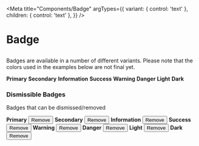 
<Meta
  title="Components/Badge"
  argTypes={{
    variant: { control: 'text' },
    children: { control: 'text' },
  }}
/>

# Badge

##

Badges are available in a number of different variants. Please note that the colors used in the examples below are not final yet.

<Canvas>
  <span class="badge primary">
    <strong>Primary</strong>
  </span>
  <span class="badge secondary">
    <strong>Secondary</strong>
  </span>
  <span class="badge info">
    <strong>Information</strong>
  </span>
  <span class="badge success">
    <strong>Success</strong>
  </span>
  <span class="badge warning">
    <strong>Warning</strong>
  </span>
  <span class="badge danger">
    <strong>Danger</strong>
  </span>
  <span class="badge light">
    <strong>Light</strong>
  </span>
  <span class="badge dark">
    <strong>Dark</strong>
  </span>
</Canvas>

### Dismissible Badges

Badges that can be dismissed/removed

<Canvas>
  <span class="badge primary">
    <strong>Primary</strong>
    <button class="close">
      <span class="sr-only">Remove</span>
    </button>
  </span>
  <span class="badge secondary">
    <strong>Secondary</strong>
    <button class="close">
      <span class="sr-only">Remove</span>
    </button>  </span>
  <span class="badge info">
    <strong>Information</strong>
    <button class="close">
      <span class="sr-only">Remove</span>
    </button>  </span>
  <span class="badge success">
    <strong>Success</strong>
    <button class="close">
      <span class="sr-only">Remove</span>
    </button>  </span>
  <span class="badge warning">
    <strong>Warning</strong>
    <button class="close">
      <span class="sr-only">Remove</span>
    </button>  </span>
  <span class="badge danger">
    <strong>Danger</strong>
    <button class="close">
      <span class="sr-only">Remove</span>
    </button>  </span>
  <span class="badge light">
    <strong>Light</strong>
    <button class="close">
      <span class="sr-only">Remove</span>
    </button>  </span>
  <span class="badge dark">
    <strong>Dark</strong>
    <button class="close">
      <span class="sr-only">Remove</span>
    </button>  </span>
</Canvas>

